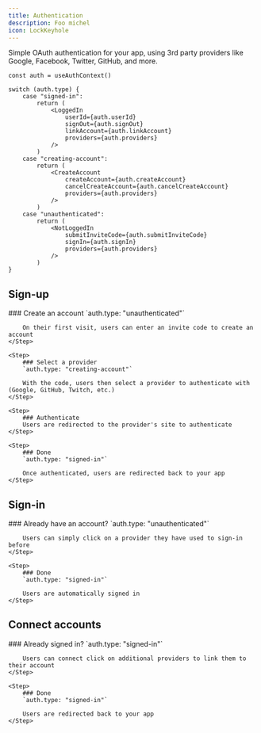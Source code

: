 ```yaml
---
title: Authentication
description: Foo michel
icon: LockKeyhole
---
```



Simple OAuth authentication for your app, using 3rd party providers like Google, Facebook, Twitter, GitHub, and more.

```tsx
const auth = useAuthContext()

switch (auth.type) {
	case "signed-in":
		return (
			<LoggedIn
				userId={auth.userId}
				signOut={auth.signOut}
				linkAccount={auth.linkAccount}
				providers={auth.providers}
			/>
		)
	case "creating-account":
		return (
			<CreateAccount
				createAccount={auth.createAccount}
				cancelCreateAccount={auth.cancelCreateAccount}
				providers={auth.providers}
			/>
		)
	case "unauthenticated":
		return (
			<NotLoggedIn
				submitInviteCode={auth.submitInviteCode}
				signIn={auth.signIn}
				providers={auth.providers}
			/>
		)
}
```

## Sign-up

<Steps>
	<Step>
		### Create an account
		`auth.type: "unauthenticated"`
		
		On their first visit, users can enter an invite code to create an account
	</Step>

    <Step>
    	### Select a provider
    	`auth.type: "creating-account"`

    	With the code, users then select a provider to authenticate with (Google, GitHub, Twitch, etc.)
    </Step>

    <Step>
    	### Authenticate
    	Users are redirected to the provider's site to authenticate
    </Step>

    <Step>
    	### Done
    	`auth.type: "signed-in"`

    	Once authenticated, users are redirected back to your app
    </Step>

</Steps>

## Sign-in

<Steps>
	<Step>
		### Already have an account?
		`auth.type: "unauthenticated"`
		
		Users can simply click on a provider they have used to sign-in before
	</Step>

    <Step>
    	### Done
    	`auth.type: "signed-in"`

    	Users are automatically signed in
    </Step>

</Steps>

## Connect accounts

<Steps>
	<Step>
		### Already signed in?
		`auth.type: "signed-in"`
		
		Users can connect click on additional providers to link them to their account
	</Step>

    <Step>
    	### Done
    	`auth.type: "signed-in"`

    	Users are redirected back to your app
    </Step>

</Steps>

